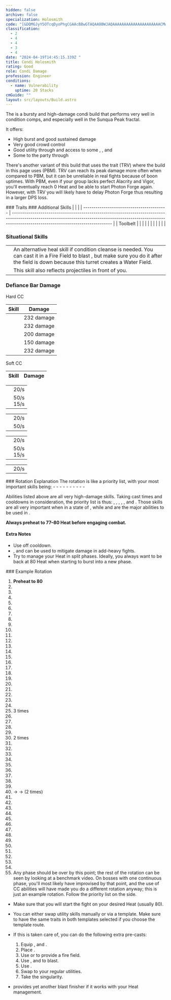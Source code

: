 ```yaml
---
hidden: false
archive: false
specialization: Holosmith
code: "[&DQMGJyY5OTcqDyoPhgCGAAcBBwGTAQAA8BWJAQAAAAAAAAAAAAAAAAAAAAACMwBXAAA=]"
classification:
  - 2
  - 4
  - 4
  - 3
  - 4
date: "2024-04-19T14:45:15.339Z "
title: Condi Holosmith
rating: Good
role: Condi Damage
profession: Engineer
conditions:
  - name: Vulnerability
    uptime: 20 Stacks
cmGuide: ""
layout: src/layouts/Build.astro
---
```


The <Specialization text="Condi Holosmith" name="Holosmith"/> is a bursty and high-damage condi build that performs very well in condition comps, and especially well in the Sunqua Peak fractal.

It offers:
 
- High burst and good sustained damage
- Very good crowd control
- Good utility through <Condition name="Vulnerability"/> and access to some <Condition name="Blinded"/>, <Condition name="Crippled"/>, <Condition name="Chilled"/> and <Condition name="Immobile"/>
- Some <Boon name="Might"/> to the party through <Skill name="Corona Burst"/>

There's another variant of this build that uses the trait <Trait name="Thermal Release Valve"/> (TRV) where the build in this page uses <Trait name="Photonic Blasting Module" /> (PBM). TRV can reach its peak damage more often when compared to PBM, but it can be unreliable in real fights because of boon uptimes. With PBM, even if your group lacks perfect Alacrity and Vigor, you'll eventually reach 0 Heat and be able to start Photon Forge again. However, with TRV you will likely have to delay Photon Forge thus resulting in a larger DPS loss. 

<Divider text="Equipment"/>

<CharacterWithAr>  
<Character title="Condi Holosmith" gear='{"attributes":{"profession":"Engineer","specialization":"Holosmith","data":{"Health":20522,"Armor":2343,"Power":2899,"Precision":1670,"Toughness":1225,"Vitality":1533,"Ferocity":0,"Condition Damage":2672,"Expertise":782,"Concentration":225,"Healing Power":0,"Agony Resistance":150,"Condition Duration":0.6713333333333333,"Boon Duration":0.15,"Critical Chance":0.769047619047619,"Critical Damage":1.5,"Power Coefficient":2840,"Power2 Coefficient":0,"Burning Coefficient":15.01,"Bleeding Coefficient":18.310714285714283,"Poison Coefficient":9.1,"Torment Coefficient":0,"Confusion Coefficient":4.31,"Flat DPS":0,"Bleeding Duration":0.33,"Burning Duration":0.33,"Siphon Base Coefficient":139.75,"Effective Power":7675.56173751395,"NonCrit Effective Power":5543.827910156249,"Power DPS":8393.76023663443,"Power2 DPS":0,"Siphon DPS":139.75,"Bleeding Damage":284.875,"Bleeding Stacks":36.62142857142857,"Bleeding DPS":10432.529464285713,"Burning Damage":851.8125000000001,"Burning Stacks":30.02,"Burning DPS":25571.411250000005,"Confusion Damage":301.753125,"Confusion Stacks":7.203446666666666,"Confusion DPS":2173.6625424375,"Poison Damage":302.84375,"Poison Stacks":15.209133333333332,"Poison DPS":4605.990972916667,"Torment Damage":425.43749999999994,"Torment Stacks":0,"Torment DPS":0,"Damage":51317.104466274315,"Effective Health":95687653.7313433,"Survivability":48646.49401695135,"Effective Healing":390,"Healing":390}},"armor":{"weight":"Medium","helmAffix":"Viper","helmRuneId":67339,"helmRune":"Trapper","helmRuneCount":6,"helmInfusionId":37130,"shouldersAffix":"Sinister","shouldersRuneId":67339,"shouldersRune":"Trapper","shouldersRuneCount":6,"shouldersInfusionId":37130,"coatAffix":"Viper","coatRuneId":67339,"coatRune":"Trapper","coatRuneCount":6,"coatInfusionId":37130,"glovesAffix":"Viper","glovesRuneId":67339,"glovesRune":"Trapper","glovesRuneCount":6,"glovesInfusionId":37130,"leggingsAffix":"Viper","leggingsRuneId":67339,"leggingsRune":"Trapper","leggingsRuneCount":6,"leggingsInfusionId":37130,"bootsAffix":"Viper","bootsRuneId":67339,"bootsRune":"Trapper","bootsRuneCount":6,"bootsInfusionId":37130},"weapon":{"weapon1MainId":30693,"weapon1MainType":"Pistol","weapon1MainSigil1Id":24560,"weapon1MainAffix":"Viper","weapon1MainInfusion1Id":37130,"weapon1OffId":30693,"weapon1OffType":"Pistol","weapon1OffSigilId":44944,"weapon1OffAffix":"Viper","weapon1OffInfusionId":37130,"weapon2MainInfusion2Id":37130,"weapon2MainSigil2Id":44944},"backAndTrinket":{"backItemAffix":"Viper","backItemInfusion1Id":37130,"backItemInfusion2Id":37130,"amuletAffix":"Viper","ring1Affix":"Viper","ring1Infusion1Id":37130,"ring1Infusion2Id":37130,"ring1Infusion3Id":37130,"ring2Affix":"Viper","ring2Infusion1Id":37130,"ring2Infusion2Id":37130,"ring2Infusion3Id":37130,"accessory1Affix":"Sinister","accessory1InfusionId":37130,"accessory2Affix":"Viper","accessory2InfusionId":37130},"consumables":{"foodId":91878,"utilityId":48917,"relicId":100153},"skills":{"healId":21659,"utility1Id":5805,"utility2Id":5812,"utility3Id":5927,"eliteId":42009},"assumedBuffs":{"value":[{"id":"might","type":"Boon"},{"id":"fury","type":"Boon"},{"id":"protection","type":"Boon"},{"id":"vulnerability","type":"Condition"},{"id":"jade-bot","gw2id":96613,"type":"Item"},{"id":"omnipotion","gw2id":79722,"type":"Item"}]},"traits":{"selection":[[1878,2006,433],[1882,482,505],[2106,2103,2064]],"lines":[38,6,57]}}'>

</Character>
</CharacterWithAr>  

<Divider text="Build"/>

<Grid>
<GridItem sm="7">
### Traits
<Traits traits1Id="38" traits1="Firearms" traits1SelectedIds="1878,2006,433" traits2Id="6" traits2="Explosives" traits2SelectedIds="1882,482,505" traits3Id="57" traits3="Holosmith" traits3SelectedIds="2106,2103,2064"/>

</GridItem>

<GridItem sm="5">
### Additional Skills
|                                           |                                                                                                                                                                                                               |
| ----------------------------------------- | ------------------------------------------------------------------------------------------------------------------------------------------------------------------------------------------------------------- |
| Toolbelt                                  | <Skill id="21661" size="big" disableText/><Skill id="6172" size="big" disableText/><Skill id="5813" size="big" disableText/><Skill id="5977" size="big" disableText/><Skill id="42938" size="big" disableText/> |
| <Skill id="6020" size="big" disableText/> | <Skill id="5882" size="big" disableText/><Skill id="5807" size="big" disableText/><Skill id="5808" size="big" disableText/><Skill id="5809" size="big" disableText/><Skill id="5806" size="big" disableText/> |
| <Skill id="5812" size="big" disableText/> | <Skill id="5842" size="big" disableText/><Skill id="5823" size="big" disableText/><Skill id="5822" size="big" disableText/><Skill id="5824" size="big" disableText/><Skill id="5939" size="big" disableText/> |
| <Skill id="5927" size="big" disableText/> | <Skill id="5928" size="big" disableText/><Skill id="5931" size="big" disableText/><Skill id="5930" size="big" disableText/><Skill id="5929" size="big" disableText/><Skill id="6159" size="big" disableText/> |

### Situational Skills
|                                                     |                                                                                                                                                                                                         |
| --------------------------------------------------- | ------------------------------------------------------------------------------------------------------------------------------------------------------------------------------------------------------- |
| <Skill id="5857" size="big" disableText/>           | An alternative heal skill if condition cleanse is needed. You can cast it in a Fire Field to blast <Boon name="might" />, but make sure you do it after the field is down because this turret creates a Water Field.                                                      |
| <Skill id="5930" size="big" disableText/>          | This skill also reflects projectiles in front of you.                                                                                                                                     |


</GridItem>
</Grid>

### Defiance Bar Damage
<Grid>
<GridItem sm="6">
Hard CC

| Skill                        |  Damage    |
| ---------------------------- | ---------- |
| <Skill id="5813"/>           | 232 damage |
| <Skill id="42009"/>          | 232 damage |
| <Skill id="21661"/>          | 200 damage |
| <Skill id="5930"/>           | 150 damage |
| <Skill id="42521"/>          | 232 damage |

</GridItem>

<GridItem sm="6">
Soft CC 

| Skill                        |  Damage    |
| ---------------------------- | ---------- |
<Item name="yassithsrevolver" text="Pistols" size="medium" />

|                    |                                                                           |
| ------------------ | ------------------------------------------------------------------------- |
| <Skill id="5829"/> | <Condition name="Blinded"/> 20/s                                          |
| <Skill id="5830"/> | <Condition name="Immobile"/> 50/s <br/> <Condition name="Crippled"/> 15/s | 

<Skill name="Grenade Kit" size="medium" />

|                    |                                  |
| ------------------ | -------------------------------- |
| <Skill id="5808"/> | <Condition name="Blinded"/> 20/s |
| <Skill id="5809"/> | <Condition name="Chilled"/> 50/s |

<Skill name="Bomb Kit" size="medium" /> 

|                    |                                                                           |
| ------------------ | ------------------------------------------------------------------------- |
| <Skill id="5824"/> | <Condition name="Blinded"/> 20/s                                          |
| <Skill id="5939"/> | <Condition name="Immobile"/> 50/s <br/> <Condition name="Crippled"/> 15/s |

<Skill name="Flamethrower" size="medium" />

|                    |                                  |
| ------------------ | -------------------------------- |
| <Skill id="6159"/> | <Condition name="Blinded"/> 20/s |

</GridItem>
</Grid>

<Divider text="Rotation/Skill Usage"/>
### Rotation Explanation
The rotation is like a priority list, with your most important skills being:
- <Skill name="Napalm"/>
- <Skill name="Blowtorch"/>
- <Skill name="Corona Burst"/>
- <Skill name="Poison Grenade"/>
- <Skill name="Fire Bomb"/>
- <Skill name="Prime Light Beam"/>
- <Skill name="Poison Dart Volley"/>
- <Skill name="Photon Blitz"/>
- <Skill name="Shrapnel Grenade"/>
- <Skill name="Flame Blast"/>

Abilities listed above are all very high-damage skills. Taking cast times and cooldowns in consideration, the priority list is thus:  <Skill name="Poison Dart Volley"/>, <Skill name="Blowtorch"/>, <Skill name="Shrapnel Grenade"/>, <Skill name="Poison Grenade"/>, <Skill name="Fire Bomb"/>, <Skill name="Napalm"/> and <Skill name="Flame Blast"/>. Those skills are all very important when in a state of <Skill id="45219"/>, while <Skill name="Corona Burst"/> and <Skill name="Photon Blitz"/> are the major abilities to be used in <Skill name="Engage Photon Forge"/>.

**Always preheat to 77&ndash;80 Heat before engaging combat.**

#### Extra Notes
- Use <Skill name="Incendiary Ammo"/> off cooldown.
- <Skill id="5808"/>, <Skill name="Static Shot"/> and <Skill name="Smoke Bomb"/> can be used to mitigate damage in add-heavy fights.
- Try to manage your Heat in split phases. Ideally, you always want to be back at 80 Heat when starting to burst into a new phase.

<Grid>
<GridItem sm="6">
### Example Rotation

1.  **Preheat to 80**
2.  <Skill name="Incendiary Ammo" />
3.  <Skill name="Big Ol' Bomb" />
4.  <Skill name="Fire Bomb" />
5.  <Skill name="Shrapnel Grenade" />
6.  <Skill name="engage Photon Forge"/>
7.  <Skill name="Corona Burst" />
8.  <Skill name="Photon Blitz" />
7.  <Skill name="Prime Light Beam"/>
8.  <Skill name="Poison Dart Volley" />
9.  <Skill name="Blowtorch" />
10.  <Skill name="Static Shot" />
11.  <Skill name="Shrapnel Grenade" />
12.  <Skill name="Napalm" />
13.  <Skill name="Flame Blast" />
14.  <Skill name="Fire Bomb" />
15.  <Skill name="Concussion Bomb" />
16.  <Skill name="Grenade Barrage" />
17.  <Skill name="Fragmentation Shot" />
18.  <Skill name="Poison Grenade" />
19.  <Skill name="Shrapnel Grenade" />
20.  <Skill name="Poison Dart Volley" />
21.  <Skill name="Fragmentation Shot" />
22.  <Skill name="Flame Blast" />
23.  <Skill name="Fragmentation Shot" /> 3 times
24.  <Skill name="Blowtorch" />
25.  <Skill name="Static Shot" />
26.  <Skill name="Shrapnel Grenade" />
27.  <Skill name="Fire Bomb" />
28.  <Skill name="Fragmentation Shot" /> 2 times
29.  <Skill name="Flame Blast" />
30.  <Skill name="Poison Dart Volley" />
31.  <Skill name="Incendiary Ammo" />
32.  <Skill name="Fragmentation Shot" />
33.  <Skill name="Engage Photon Forge" />
34.  <Skill name="Corona Burst" />
35.  <Skill name="Photon Blitz" />
36.  <Skill name="Big Ol' Bomb" />
37.  <Skill name="Fragmentation Shot" />
38.  <Skill name="Light Strike Storm" /> → <Skill name="Bright Slash Storm" /> → <Skill name="Flash Cutter Storm" /> (2 times)
39.  <Skill name="Corona Burst" />
40.  <Skill name="Deactivate Photon Forge" />
41.  <Skill name="Blowtorch" />
42.  <Skill name="Poison Dart Volley" />
43.  <Skill name="Static Shot" />
44.  <Skill name="Shrapnel Grenade" />
45.  <Skill name="Fire Bomb" />
46.  <Skill name="Concussion Bomb"/>
47.  <Skill name="Napalm" />
48.  <Skill name="Flame Blast" />
49.  <Skill name="Engage Photon Forge" />
50.  <Skill name="Grenade Barrage" />
51.  <Skill name="Corona Burst" />
52.  <Skill name="Photon Blitz" />
53.  Any phase should be over by this point; the rest of the rotation can be seen by looking at a benchmark video. On bosses with one continuous phase, you'll most likely have improvised by that point, and the use of CC abilities will have made you do a different rotation anyway; this is just an example rotation. Follow the priority list on the side. 

</GridItem>
<GridItem sm="6">
<Card title="Precasting">

- Make sure that you will start the fight on your desired Heat (usually 80).
- You can either swap utility skills manually or via a template. Make sure to have the same traits in both templates selected if you choose the template route.
- If this is taken care of, you can do the following extra pre-casts:
  1. Equip <Skill name="Thumper Turret"/>, <Skill name="Bomb Kit"/> and <Skill name="Flamethrower"/>.
  2. Place <Skill name="Big Ol Bomb"/>.
  3. Use <Skill name="Fire Bomb"/> or <Skill name="Napalm"/> to provide a fire field.
  4. Use <Skill name="Rumble"/>, <Skill name="Flame Blast"/> and <Skill name="Magnetic Inversion"/> to blast.
  5. Use <Skill name="Incendiary Ammo"/>.
  6. Swap to your regular utilities.
  7. Take the singularity.

- <Skill name="Holographic Shockwave"/> provides yet another blast finisher if it works with your Heat management.

</Card>
</GridItem>
</Grid>
